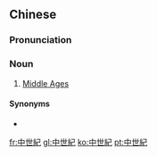 {{also|中世纪}}
==Chinese==
{{zh-forms|s=中世纪|type=12}}

===Pronunciation===
{{zh-pron
|m=zhōngshìjì
|c=zung1 sai3 gei2
|cat=n
}}

===Noun===
{{zh-noun}}

# [[Middle Ages]] {{gloss|historical period}}

====Synonyms====
* {{zh-l|中古時代}}

{{zh-cat|Time}}

[[fr:中世紀]]
[[gl:中世紀]]
[[ko:中世紀]]
[[pt:中世紀]]